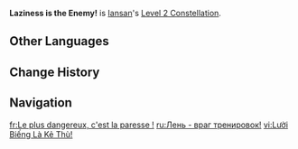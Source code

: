 {{Constellation Infobox
|image         = Constellation Laziness is the Enemy!.png
|character     = Iansan
|level         = 2
|description   = When using the Elemental Burst [[The Three Principles of Power]], Iansan will also gain the Precise Movement effect from her Passive [[Talent]] "Enhanced Resistance Training" for 15s. Additionally, if Iansan is off-field while Precise Movement is active, she will also increase your current active character's [[ATK]] by 30%. You must first unlock the Passive Talent "Enhanced Resistance Training" to access the above effect.
|scale_att1    = 
|scale_att2    = 
|utility1      = ATK Increase
|utility2      = 
}}
'''Laziness is the Enemy!''' is [[Iansan]]'s [[Level 2 Constellation]].
<!--
==Gameplay Notes==
--><!--
==Preview==
{{Preview
|file = Laziness is the Enemy! Preview
}}
-->
==Other Languages==
{{Other Languages
|en       = Laziness is the Enemy!
|zhs      = 偷懒是健身大忌!
|zhs_rm   = 
|zht      = 偷懶是健身大忌!
|zht_rm   = 
|zh_tl    = 
|ja       = おサボり厳禁！
|ja_rm    = 
|ja_tl    = 
|ko       = 게으름은 운동의 적!
|ko_rm    = 
|ko_tl    = 
|es       = ¡Prohibido holgazanear durante el entrenamiento!
|es_tl    = Loitering During Training is Prohibited!
|fr       = Le plus dangereux, c'est la paresse !
|fr_tl    = The Most Dangerous Part is Laziness!
|ru       = Лень - враг тренировок!
|ru_tl    = 
|th       = Laziness is the Enemy!
|vi       = Lười Biếng Là Kẻ Thù!
|vi_tl    = 
|de       = Faulheit ist der größte Feind der Fitness!
|de_tl    = Laziness is the Greatest Enemy of Fitness!
|id       = Laziness is the Enemy!
|pt       = Proibido Preguiça no Treino!
|pt_tl    = 
|tr       = Tembelliktir Baş Düşman!
|tr_tl    = 
|it       = La pigrizia è il nemico!
|it_tl    = 
}}

==Change History==
{{Change History|5.5}}

==Navigation==
{{Talent Navbox|Iansan}}

[[fr:Le plus dangereux, c'est la paresse !]]
[[ru:Лень - враг тренировок!]]
[[vi:Lười Biếng Là Kẻ Thù!]]